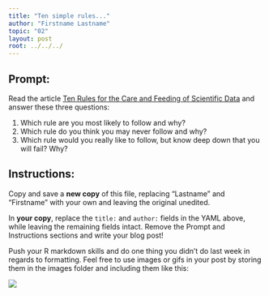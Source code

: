 ---
title: "Ten simple rules..."
author: "Firstname Lastname"
topic: "02"
layout: post
root: ../../../
---

## Prompt:
Read the article [Ten Rules for the Care and Feeding of Scientific Data](http://journals.plos.org/ploscompbiol/article?id=10.1371/journal.pcbi.1003542) and answer these three questions:  

1. Which rule are you most likely to follow and why?  
2. Which rule do you think you may never follow and why?  
3. Which rule would you really like to follow, but know deep down that you will fail? Why?

## Instructions:
Copy and save a **new copy** of this file, replacing "Lastname" and "Firstname" with your own and leaving the original unedited.

In **your copy**, replace the `title:` and `author:` fields in the YAML above, while leaving the remaining fields intact. Remove the Prompt and Instructions sections and write your blog post!

Push your R markdown skills and do one thing you didn't do last week in regards to formatting. Feel free to use images or gifs in your post by storing them in the images folder and including them like this:

![](images/candoit.gif)


